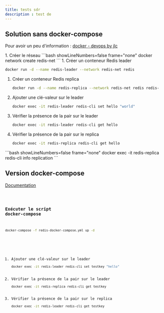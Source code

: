 ```yaml
---
title: tests sdr
description : test de 
---
```



## Solution sans docker-compose

Pour avoir un peu d'information : [docker - devops by jlc](https://lechjo01.github.io/devops/docs/Conteneurisation/td04-%20docker)

<Steps>
1. Créer le réseau
   ```bash showLineNumbers=false frame="none"
   docker network create redis-net
   ```
1. Créer un conteneur Redis leader
   
   ```bash showLineNumbers=false frame="none"
   docker run -d --name redis-leader --network redis-net redis
   ```
1. Créer un conteneur Redis replica
   
   ```bash showLineNumbers=false frame="none"
   docker run -d --name redis-replica --network redis-net redis redis-server --replicaof redis-leader 6379
   ```
1. Ajouter une clé-valeur sur le leader
   
   ```bash showLineNumbers=false frame="none"
   docker exec -it redis-leader redis-cli set hello "world"
   ```
1. Vérifier la présence de la pair sur le leader
   
   ```bash showLineNumbers=false frame="none"
   docker exec -it redis-leader redis-cli get hello
   ```
1. Vérifier la présence de la pair sur le replica
   
   ```bash showLineNumbers=false frame="none"
   docker exec -it redis-replica redis-cli get hello
   ```
</Steps>

<Aside type="tip" title="Vérifier la configuration">
```bash showLineNumbers=false frame="none"
docker exec -it redis-replica redis-cli info replication
```
</Aside>

## Version docker-compose

[Documentation](https://lechjo01.github.io/devops/docs/Conteneurisation/td05-compose)


<Code code={dockerCompose} lang="yml" title="redis-docker-compose.yml" showLineNumbers={false}/>

### Exécuter le script docker-compose

``` bash showLineNumbers=false frame="none"
docker-compose -f redis-docker-compose.yml up -d
```

<Steps>

1. Ajouter une clé-valeur sur le leader
   ``` bash showLineNumbers=false frame="none"
   docker exec -it redis-leader redis-cli set testkey "hello"
   ```
1. Vérifier la présence de la pair sur le leader
   ``` bash showLineNumbers=false frame="none"
   docker exec -it redis-replica redis-cli get testkey
   ```
1. Vérifier la présence de la pair sur le replica
   ``` bash showLineNumbers=false frame="none"
   docker exec -it redis-leader redis-cli get testkey
   ```
</Steps>
